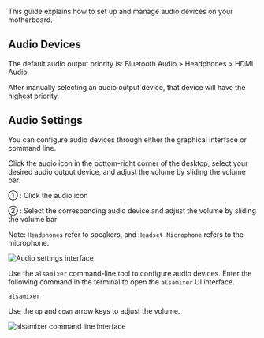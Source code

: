This guide explains how to set up and manage audio devices on your motherboard.

## Audio Devices

The default audio output priority is: Bluetooth Audio > Headphones > HDMI Audio.

After manually selecting an audio output device, that device will have the highest priority.

## Audio Settings

You can configure audio devices through either the graphical interface or command line.

<Tabs queryString="interface-mode">

<TabItem value="Graphical Interface">

Click the audio icon in the bottom-right corner of the desktop, select your desired audio output device, and adjust the volume by sliding the volume bar.

① : Click the audio icon

② : Select the corresponding audio device and adjust the volume by sliding the volume bar

Note: `Headphones` refer to speakers, and `Headset Microphone` refers to the microphone.

<div style={{ textAlign: "center" }}>
  <img
    src="/en/img/common/tools/radxa-os/audio.webp"
    alt="Audio settings interface"
    style={{ width: "100%", maxWidth: "1200px" }}
  />
</div>

</TabItem>

<TabItem value="Command Line Mode">

Use the `alsamixer` command-line tool to configure audio devices. Enter the following command in the terminal to open the `alsamixer` UI interface.

<NewCodeBlock tip="radxa@device$" type="device">

```
alsamixer
```

</NewCodeBlock>

Use the `up` and `down` arrow keys to adjust the volume.

<div style={{ textAlign: "center" }}>
  <img
    src="/en/img/common/tools/radxa-os/alsamixer.webp"
    alt="alsamixer command line interface"
    style={{ width: "100%", maxWidth: "1200px" }}
  />
</div>

</TabItem>

</Tabs>
